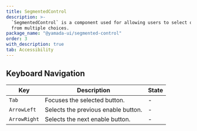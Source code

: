 ```yaml
---
title: SegmentedControl
description: >-
  `SegmentedControl` is a component used for allowing users to select one option
  from multiple choices.
package_name: "@yamada-ui/segmented-control"
order: 3
with_description: true
tab: Accessibility
---
```


## Keyboard Navigation

| Key          | Description                         | State |
| ------------ | ----------------------------------- | ----- |
| `Tab`        | Focuses the selected button.        | -     |
| `ArrowLeft`  | Selects the previous enable button. | -     |
| `ArrowRight` | Selects the next enable button.     | -     |
